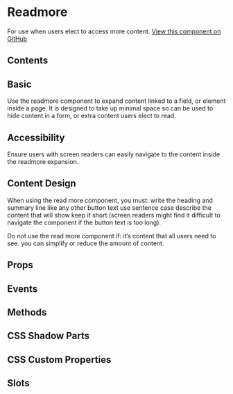 # Readmore

For use when users elect to access more content. [View this component on GitHub](https://github.com/UKHO/admiralty-design-system/tree/main/packages/core/src/components/read-more)

## Contents

## Basic

Use the readmore component to expand content linked to a field, or element inside a page. It is designed to take up minimal space so can be used to hide content in a form, or extra content users elect to read.


<Basic />

## Accessibility

Ensure users with screen readers can easily navigate to the content inside the readmore expansion.

## Content Design

When using the read more component, you must:
write the heading and summary line like any other button text
use sentence case
describe the content that will show
keep it short (screen readers might find it difficult to navigate the component if the button text is too long).

Do not use the read more component if:
it’s content that all users need to see.
you can simplify or reduce the amount of content.

## Props


<Props />

## Events


<Events />

## Methods


<Methods />

## CSS Shadow Parts


<Parts />

## CSS Custom Properties


<CustomProps />

## Slots


<Slots />
